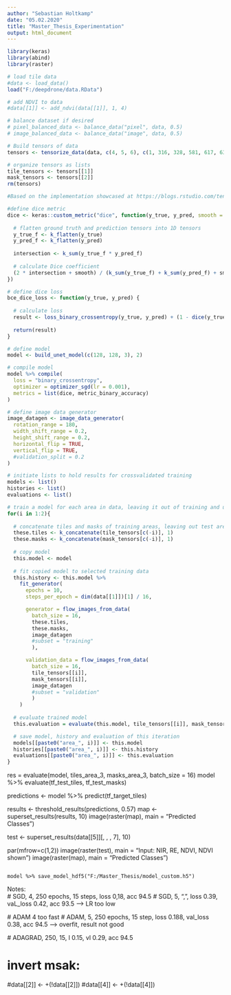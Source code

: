 ```yaml
---
author: "Sebastian Holtkamp"
date: "05.02.2020"
title: "Master_Thesis_Experimentation"
output: html_document
---
```

  
```r
library(keras)
library(abind)
library(raster)
```

```r

# load tile data
#data <- load_data()
load("F:/deepdrone/data.RData")

# add NDVI to data 
#data[[1]] <- add_ndvi(data[[1]], 1, 4)

# balance dataset if desired
# pixel_balanced_data <- balance_data("pixel", data, 0.5)
# image_balanced_data <- balance_data("image", data, 0.5)

# Build tensors of data
tensors <- tensorize_data(data, c(4, 5, 6), c(1, 316, 328, 581, 617, 632, 712))

# organize tensors as lists
tile_tensors <- tensors[[1]]
mask_tensors <- tensors[[2]]
rm(tensors)
```

```r
#Based on the implementation showcased at https://blogs.rstudio.com/tensorflow/posts/2019-08-23-unet/

#define dice metric
dice <- keras::custom_metric("dice", function(y_true, y_pred, smooth = 1.0) {
  
  # flatten ground truth and prediction tensors into 1D tensors
  y_true_f <- k_flatten(y_true)
  y_pred_f <- k_flatten(y_pred)
  
  intersection <- k_sum(y_true_f * y_pred_f)
  
  # calculate Dice coefficient
  (2 * intersection + smooth) / (k_sum(y_true_f) + k_sum(y_pred_f) + smooth)
})

# define dice loss
bce_dice_loss <- function(y_true, y_pred) {
  
  # calculate loss
  result <- loss_binary_crossentropy(y_true, y_pred) + (1 - dice(y_true, y_pred))
  
  return(result)
}
```

```r

# define model
model <- build_unet_model(c(128, 128, 3), 2)

# compile model
model %>% compile(
  loss = "binary_crossentropy",
  optimizer = optimizer_sgd(lr = 0.001),
  metrics = list(dice, metric_binary_accuracy)
)

# define image data generator
image_datagen <- image_data_generator(
  rotation_range = 180,
  width_shift_range = 0.2,
  height_shift_range = 0.2,
  horizontal_flip = TRUE,
  vertical_flip = TRUE,
  #validation_split = 0.2
)
```

```r

# initiate lists to hold results for crossvalidated training
models <- list()
histories <- list()
evaluations <- list()

# train a model for each area in data, leaving it out of training and using it for validation
for(i in 1:2){
  
  # concatenate tiles and masks of training areas, leaving out test area
  these.tiles <- k_concatenate(tile_tensors[c(-i)], 1)
  these.masks <- k_concatenate(mask_tensors[c(-i)], 1)
  
  # copy model
  this.model <- model
  
  # fit copied model to selected training data
  this.history <- this.model %>%
    fit_generator(
      epochs = 10,
      steps_per_epoch = dim(data[[1]])[1] / 16,

      generator = flow_images_from_data(
        batch_size = 16,
        these.tiles,
        these.masks,
        image_datagen
        #subset = "training"
        ),

      validation_data = flow_images_from_data(
        batch_size = 16,
        tile_tensors[[i]],
        mask_tensors[[i]],
        image_datagen
        #subset = "validation"
        )
    )
  
  # evaluate trained model
  this.evaluation = evaluate(this.model, tile_tensors[[i]], mask_tensors[[i]])

  # save model, history and evaluation of this iteration
  models[[paste0("area_", i)]] <- this.model
  histories[[paste0("area_", i)]] <- this.history
  evaluations[[paste0("area_", i)]] <- this.evaluation
}
```

res = evaluate(model, tiles_area_3, masks_area_3, batch_size = 16)
model %>% evaluate(tf_test_tiles, tf_test_masks)

predictions <- model %>% predict(tf_target_tiles)

results <- threshold_results(predictions, 0.57)
map <- superset_results(results, 10)
image(raster(map), main = "Predicted Classes")


test <- superset_results(data[[5]][, , , 7], 10)


par(mfrow=c(1,2))
image(raster(test), main = "Input: NIR, RE, NDVI, NDVI shown")
image(raster(map), main = "Predicted Classes")
```

model %>% save_model_hdf5("F:/Master_Thesis/model_custom.h5")
```

Notes:   
  # SGD, 4, 250 epochs, 15 steps, loss 0,18, acc 94.5
  # SGD, 5, ", ", loss 0.39, vaL_loss 0.42, acc 93.5 --> LR too low
  
  # ADAM 4 too fast
  # ADAM, 5, 250 epochs, 15 step, loss 0.188, val_loss 0.38, acc 94.5 --> overfit, result not good
  
  # ADAGRAD, 250, 15, l 0.15, vl 0.29, acc 94.5


# invert msak:

#data[[2]] <- +(!data[[2]])
#data[[4]] <- +(!data[[4]])
